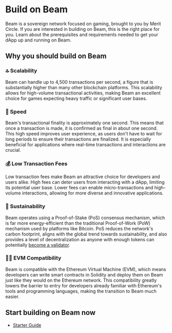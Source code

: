 # Build on Beam 


Beam is a sovereign network focused on gaming, brought to you by Merit Circle. If you are interested in building on Beam, this is the right place for you. Learn about the prerequisites and requirements needed to get your dApp up and running on Beam.


## Why you should build on Beam

### 🔝 Scalability 
Beam can handle up to 4,500 transactions per second, a figure that is substantially higher than many other blockchain platforms. This scalability allows for high-volume transactional activities, making Beam an excellent choice for games expecting heavy traffic or significant user bases.

### 💨 Speed
Beam's transactional finality is approximately one second. This means that once a transaction is made, it is confirmed as final in about one second. This high speed improves user experience, as users don't have to wait for long periods to ensure their transactions are finalized. It is especially beneficial for applications where real-time transactions and interactions are crucial.

### 💰 Low Transaction Fees
Low transaction fees make Beam an attractive choice for developers and users alike. High fees can deter users from interacting with a dApp, limiting its potential user base. Lower fees can enable micro-transactions and high-volume interactions, allowing for more diverse and innovative applications.

### 🌳 Sustainability
Beam operates using a Proof-of-Stake (PoS) consensus mechanism, which is far more energy-efficient than the traditional Proof-of-Work (PoW) mechanism used by platforms like Bitcoin. PoS reduces the network's carbon footprint, aligns with the global trend towards sustainability, and also provides a level of decentralization as anyone with enough tokens can potentially [become a validator](/nodes/requirements-validator).

### 👷‍♂️ EVM Compatibility
Beam is compatible with the Ethereum Virtual Machine (EVM), which means developers can write smart contracts in Solidity and deploy them on Beam just like they would on the Ethereum network. This compatibility greatly lowers the barrier to entry for developers already familiar with Ethereum's tools and programming languages, making the transition to Beam much easier.



## Start building on Beam now

- [Starter Guide](/builder/starter-guide)


